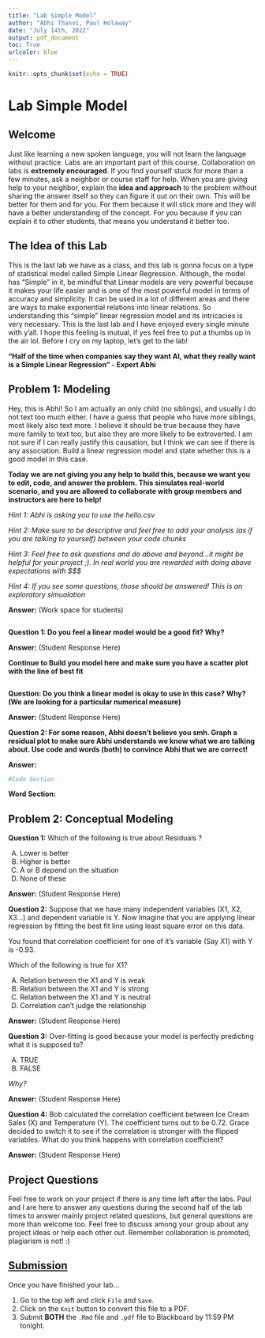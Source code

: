 ```yaml
---
title: "Lab Simple Model"
author: "Abhi Thanvi, Paul Holaway"
date: "July 14th, 2022"
output: pdf_document
toc: True
urlcolor: blue
---
```


```r
knitr::opts_chunk$set(echo = TRUE)
```
\newpage

# Lab Simple Model

## Welcome

Just like learning a new spoken language, you will not learn the language without practice. Labs are an important part of this course. Collaboration on labs is **extremely encouraged**. If you find yourself stuck for more than a few minutes, ask a neighbor or course staff for help. When you are giving help to your neighbor, explain the **idea and approach** to the problem without sharing the answer itself so they can figure it out on their own. This will be better for them and for you. For them because it will stick more and they will have a better understanding of the concept. For you because if you can explain it to other students, that means you understand it better too.

## The Idea of this Lab

This is the last lab we have as a class, and this lab is gonna focus on a type of statistical model called Simple Linear Regression. Although, the model has "Simple" in it, be mindful that Linear models are very powerful because it makes your life easier and is one of the most powerful model in terms of accuracy and simplicity. It can be used in a lot of different areas and there are ways to make exponential relations into linear relations. So understanding this "simple" linear regression model and its intricacies is very necessary. This is the last lab and I have enjoyed every single minute with y'all. I hope this feeling is mutual, if yes feel free to put a thumbs up in the air lol. Before I cry on my laptop, let's get to the lab!

  **"Half of the time when companies say they want AI, what they really want is a Simple Linear Regression" - Expert Abhi**

## Problem 1: Modeling

Hey, this is Abhi! So I am actually an only child (no siblings), and usually I do not text too much either. I have a guess that people who have more siblings, most likely also text more. I believe it should be true because they have more family to text too, but also they are more likely to be extroverted. I am not sure if I can really justify this causation, but I think we can see if there is any association. Build a linear regression model and state whether this is a good model in this case.

**Today we are not giving you any help to build this, because we want you to edit, code, and answer the problem. This simulates real-world scenario, and you are allowed to collaborate with group members and instructors are here to help!**

*Hint 1: Abhi is asking you to use the hello.csv*

*Hint 2: Make sure to be descriptive and feel free to add your analysis (as if you are talking to yourself) between your code chunks*

*Hint 3: Feel free to ask questions and do above and beyond...it might be helpful for your project ;). In real world you are rewarded with doing above expectations with $$$*

*Hint 4: If you see some questions, those should be answered! This is an exploratory simualation*

**Answer:** (Work space for students)
```r

```
**Question 1: Do you feel a linear model would be a good fit? Why?**

**Answer:** (Student Response Here) 

**Continue to Build you model here and make sure you have a scatter plot with the line of best fit**
```r

```

**Question: Do you think a linear model is okay to use in this case? Why? (We are looking for a particular numerical measure)**

**Answer:** (Student Response Here) 

**Question 2: For some reason, Abhi doesn't believe you smh. Graph a residual plot to make sure Abhi understands we know what we are talking about. Use code and words (both) to convince Abhi that we are correct!**

**Answer:** 
```r
#Code Section

```
**Word Section:** 

## Problem 2: Conceptual Modeling

**Question 1:** Which of the following is true about Residuals ?

A) Lower is better
B) Higher is better
C) A or B depend on the situation
D) None of these

**Answer:** (Student Response Here) 

**Question 2:** Suppose that we have many independent variables (X1, X2, X3...) and dependent variable is Y. Now Imagine that you are applying linear regression by fitting the best fit line using least square error on this data.

You found that correlation coefficient for one of it’s variable (Say X1) with Y is -0.93.

Which of the following is true for X1?

A) Relation between the X1 and Y is weak
B) Relation between the X1 and Y is strong
C) Relation between the X1 and Y is neutral
D) Correlation can’t judge the relationship

**Answer:** (Student Response Here)  

**Question 3:** Over-fitting is good because your model is perfectly predicting what it is supposed to?

A) TRUE
B) FALSE

*Why?*

**Answer:** (Student Response Here) 

**Question 4:** Bob calculated the correlation coefficient between Ice Cream Sales (X) and Temperature (Y). The coefficient turns out to be 0.72. Grace decided to switch it to see if the correlation is stronger with the flipped variables. What do you think happens with correlation coefficient?

**Answer:** (Student Response Here) 

## Project Questions

Feel free to work on your project if there is any time left after the labs. Paul and I are here to answer any questions during the second half of the lab times to answer mainly project related questions, but general questions are more than welcome too. Feel free to discuss among your group about any project ideas or help each other out. Remember collaboration is promoted, plagiarism is not! :)

## [Submission](https://www.youtube.com/watch?v=cUZNXgIXM1c)
Once you have finished your lab...

1. Go to the top left and click `File` and `Save`.
2. Click on the `Knit` button to convert this file to a PDF.
3. Submit **BOTH** the `.Rmd` file and `.pdf` file to Blackboard by 11:59 PM tonight.

